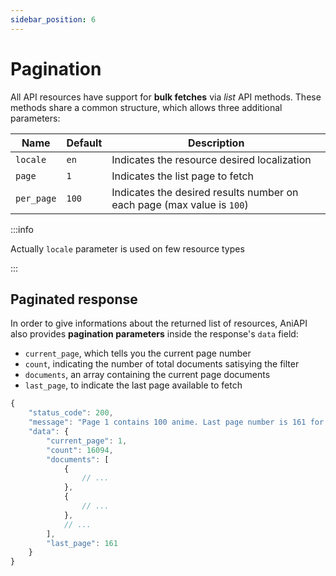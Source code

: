 ```yaml
---
sidebar_position: 6
---
```


# Pagination

All API resources have support for **bulk fetches** via *list* API methods.
These methods share a common structure, which allows three additional parameters:

| Name          | Default   | Description                                                               |
| ---           | ---       | ---                                                                       |
| `locale`      | `en`      | Indicates the resource desired localization                               |
| `page`        | `1`       | Indicates the list page to fetch                                          |
| `per_page`    | `100`     | Indicates the desired results number on each page (max value is `100`)    |

:::info

Actually `locale` parameter is used on few resource types

:::

## Paginated response

In order to give informations about the returned list of resources, AniAPI also provides **pagination parameters** inside the response's `data` field:

* `current_page`, which tells you the current page number
* `count`, indicating the number of total documents satisying the filter
* `documents`, an array containing the current page documents
* `last_page`, to indicate the last page available to fetch

```js title="Example paginated response"
{
    "status_code": 200,
    "message": "Page 1 contains 100 anime. Last page number is 161 for a total of 16094 anime",
    "data": {
        "current_page": 1,
        "count": 16094,
        "documents": [
            {
                // ...
            },
            {
                // ...
            },
            // ...
        ],
        "last_page": 161
    }
}
```